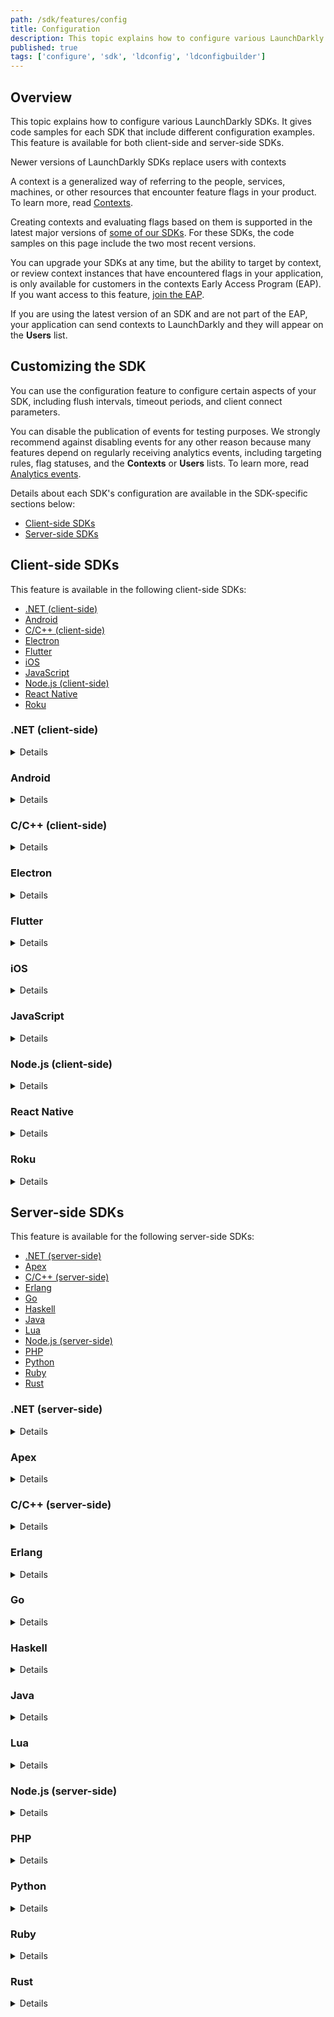 ```yaml
---
path: /sdk/features/config
title: Configuration
description: This topic explains how to configure various LaunchDarkly SDKs, both client- and server-side.
published: true
tags: ['configure', 'sdk', 'ldconfig', 'ldconfigbuilder']
---
```


## Overview

This topic explains how to configure various LaunchDarkly SDKs. It gives code samples for each SDK that include different configuration examples. This feature is available for both client-side and server-side SDKs.

<Callout intent="info">
<CalloutTitle>Newer versions of LaunchDarkly SDKs replace users with contexts</CalloutTitle>
<CalloutDescription>

A context is a generalized way of referring to the people, services, machines, or other resources that encounter feature flags in your product. To learn more, read [Contexts](/home/contexts).

Creating contexts and evaluating flags based on them is supported in the latest major versions of [some of our SDKs](/sdk). For these SDKs, the code samples on this page include the two most recent versions.

You can upgrade your SDKs at any time, but the ability to target by context, or review context instances that have encountered flags in your application, is only available for customers in the contexts Early Access Program (EAP). If you want access to this feature, [join the EAP](https://launchdarkly.com/eap).

If you are using the latest version of an SDK and are not part of the EAP, your application can send contexts to LaunchDarkly and they will appear on the **Users** list.

</CalloutDescription>
</Callout>

## Customizing the SDK

You can use the configuration feature to configure certain aspects of your SDK, including flush intervals, timeout periods, and client connect parameters.

You can disable the publication of events for testing purposes. We strongly recommend against disabling events for any other reason because many features depend on regularly receiving analytics events, including targeting rules, flag statuses, and the **Contexts** or **Users** lists. To learn more, read [Analytics events](/sdk/concepts/events).

Details about each SDK's configuration are available in the SDK-specific sections below:

* [Client-side SDKs](#client-side-sdks)
* [Server-side SDKs](#server-side-sdks)

## Client-side SDKs

This feature is available in the following client-side SDKs:

* [.NET (client-side)](#net-client-side)
* [Android](#android)
* [C/C++ (client-side)](#cc-client-side)
* [Electron](#electron)
* [Flutter](#flutter)
* [iOS](#ios)
* [JavaScript](#javascript)
* [Node.js (client-side)](#nodejs-client-side)
* [React Native](#react-native)
* [Roku](#roku)

### .NET (client-side)

<Details summary="Expand .NET (client-side) code sample">

This code sample shows you how to create a custom configuration object to pass custom parameters to the client. With it, we've configured the event queue flush frequency.

You can configure `Configuration.Builder`:

<CodeSample>
<CSTab label=".NET SDK v3.0 (C#)">

```csharp
Configuration config = Configuration
    .Builder("mobile-key-123abc")
    .Events(Components.SendEvents().FlushInterval(TimeSpan.FromSeconds(2)))
    .Build();
LdClient client = LdClient.Init(config, context);
```

</CSTab>
<CSTab label=".NET SDK 2.x (C#)">

```csharp
Configuration config = Configuration
    .Builder("mobile-key-123abc")
    .Events(Components.SendEvents().FlushInterval(TimeSpan.FromSeconds(2)))
    .Build();
LdClient client = LdClient.Init(config, user);
```

</CSTab>
</CodeSample>

To learn more about the specific configuration options that are available in this SDK, read the [SDK's API docs](https://launchdarkly.github.io/dotnet-client-sdk/api/LaunchDarkly.Sdk.Client.Configuration.html).
</Details>

### Android

<Details summary="Expand Android code sample">

This code sample shows you how to configure the client connect and flush interval parameters:

<CodeSample>
<CSTab label="Java">

```java
LDConfig ldConfig = new LDConfig.Builder()
    .mobileKey("mobile-key-123abc")
    .setConnectionTimeoutMillis(5000)
    .setEventsFlushIntervalMillis(5000)
    .build();
```

</CSTab>
<CSTab label="Kotlin">

```kotlin
val ldConfig: LDConfig = LDConfig.Builder()
    .setMobileKey("mobile-key-123abc")
    .setConnectionTimeoutMillis(5000)
    .setEventsFlushIntervalMillis(5000)
    .build()
```

</CSTab>
</CodeSample>

To learn more about the specific configuration options that are available in this SDK, read the [Javadoc](https://launchdarkly.github.io/android-client-sdk/com/launchdarkly/sdk/android/LDConfig.Builder.html).
</Details>

### C/C++ (client-side)

<Details summary="Expand C/C++ (client-side) code sample">

This code sample shows you how to configure the event queue capacity and flush interval parameters:

<CodeSample>
<CSTab label="C/C++">

```c
struct LDConfig *config = LDConfigNew("mobile-key-123abc");
LDConfigSetEventsCapacity(config, 1000);
LDConfigSetEventsFlushIntervalMillis(config, 30000);
```

</CSTab>
</CodeSample>

To learn more about the specific configuration options that are available in this SDK, read the [SDK's API docs](https://launchdarkly.github.io/c-client-sdk/config_8h.html).
</Details>

### Electron

<Details summary="Expand Electron code sample">

This code sample shows you how to create a custom configuration object to pass custom parameters to the client:

<CodeSample>
<CSTab label="JavaScript">

```js
const options = {
  allAttributesPrivate: true
};
const client = LDElectron.initializeInMain('client-side-id-123abc', user, options);

```

</CSTab>
<CSTab label="TypeScript">

```ts
import * as LDElectron from 'launchdarkly-electron-client-sdk'

const options: LDElectron.LDOptions = { allAttributesPrivate: true };
const client = LDElectron.initializeInMain('client-side-id-123abc', user, options);
```

</CSTab>
</CodeSample>

To learn more about the specific configuration options that are available in this SDK, read the [SDK's API docs](https://launchdarkly.github.io/electron-client-sdk/interfaces/_launchdarkly_electron_client_sdk_.ldoptions.html).
</Details>

### Flutter

<Details summary="Expand Flutter code sample">

This code sample shows you how to configure the client connect and flush interval parameters:

<CodeSample>
<CSTab label="Dart">

```dart
LDConfig ldConfig = LDConfigBuilder('mobile-key-123abc')
    .connectionTimeoutMillis(5000)
    .eventsFlushIntervalMillis(5000)
    .build();
```

</CSTab>
</CodeSample>

 To learn more about the specific configuration options that are available in this SDK, read the [SDK's API docs](https://launchdarkly.github.io/flutter-client-sdk/launchdarkly_flutter_client_sdk/LDConfigBuilder-class.html).
 </Details>

### iOS

<Details summary="Expand iOS code sample">

This code sample shows you how to configure the client connection timeout and event flush interval parameters:

<CodeSample>
<CSTab label="Swift">

```swift
var ldConfig = LDConfig(mobileKey: "mobile-key-123abc")
ldConfig.connectionTimeout = 10.0
ldConfig.eventFlushInterval = 30.0
```

</CSTab>
<CSTab label="Objective-C">

```objectivec
LDConfig *ldConfig = [[LDConfig alloc] initWithMobileKey:@"mobile-key-123abc"];
ldConfig.connectionTimeout = 10.0;
ldConfig.eventFlushInterval = 30.0;
```

</CSTab>
</CodeSample>

To learn more about the specific configuration options that are available in this SDK, read the [SDK's API docs](https://launchdarkly.github.io/ios-client-sdk/Structs/LDConfig.html).
</Details>

### JavaScript

<Details summary="Expand JavaScript code sample">

This code sample shows you how to create a custom configuration object to pass custom parameters to the client:

<CodeSample>
<CSTab label="JavaScript SDK v3.0">

```js
const options = { allAttributesPrivate: true };
const client = LDClient.initialize('client-side-id-123abc', context, options);

```

</CSTab>
<CSTab label="JavaScript SDK v3.0 (TypeScript)">

```ts
import * as LDClient from 'launchdarkly-js-client-sdk';

const options: LDClient.LDOptions = { allAttributesPrivate: true };
const client = LDClient.initialize('client-side-id-123abc', context, options);
```

</CSTab>
<CSTab label="JavaScript SDK v2.x">

```js
const options = { allAttributesPrivate: true };
const client = LDClient.initialize('client-side-id-123abc', user, options);

```

</CSTab>
<CSTab label="JS SDK v2.x (TypeScript)">

```ts
import * as LDClient from 'launchdarkly-js-client-sdk';

const options: LDClient.LDOptions = { allAttributesPrivate: true };
const client = LDClient.initialize('client-side-id-123abc', user, options);
```

</CSTab>
</CodeSample>

To learn more about the specific configuration options that are available in this SDK, read the [SDK's API docs](https://launchdarkly.github.io/js-client-sdk/interfaces/LDOptions.html).
</Details>

### Node.js (client-side)

<Details summary="Expand Node.js (client-side) code sample">

This code sample shows you how to create a custom configuration object to pass custom parameters to the client:

<CodeSample>
<CSTab label="Node.js SDK v3.0 (JavaScript)">

```js
const options = {
  flushInterval: 10000, // milliseconds
  allAttributesPrivate: true
};

const client = LDClient.initialize('client-side-id-123abc', context, options);
```

</CSTab>
<CSTab label="Node.js SDK v3.0 (TypeScript)">

```ts
import * as LDClient from 'launchdarkly-node-client-sdk';

const options: LDClient.LDOptions = {
  flushInterval: 10000, // milliseconds
  allAttributesPrivate: true,
};
const client = LDClient.initialize('client-side-id-123abc', context, options);
```

</CSTab>
<CSTab label="Node.js SDK v2.x (JavaScript)">

```js
const options = {
  flushInterval: 10000, // milliseconds
  allAttributesPrivate: true
};

const client = LDClient.initialize('client-side-id-123abc', user, options);
```

</CSTab>
<CSTab label="Node.js SDK v2.x (TypeScript)">

```ts
import * as LDClient from 'launchdarkly-node-client-sdk';

const options: LDClient.LDOptions = {
  flushInterval: 10000, // milliseconds
  allAttributesPrivate: true,
};
const client = LDClient.initialize('client-side-id-123abc', user, options);
```

</CSTab>
</CodeSample>

For a full guide to the available configuration options, read `LDOptions` in the [TypeScript reference](https://launchdarkly.github.io/node-client-sdk/interfaces/LDOptions.html).
</Details>

### React Native

<Details summary="Expand React Native code sample">

This code sample shows you how to create a custom configuration object to pass custom parameters to the client.

The `config` object can include a variety of options. `mobileKey` is a required property, but all other properties are optional.

Here is an example:

<CodeSample>
<CSTab label="JavaScript">

```js
let config = {
  mobileKey: 'mobile-key-123abc',
  connectionTimeoutMillis: 3000
  };
await client.configure(config, user);
```
</CSTab>
<CSTab label="TypeScript">

```ts
import LDClient, * as ld from 'launchdarkly-react-native-client-sdk';

let config: ld.LDConfig = {
  mobileKey: 'mobile-key-123abc',
  connectionTimeoutMillis: 3000
};
await client.configure(config, user);
```
</CSTab>
</CodeSample>

To learn more about the specific configuration options that are available in this SDK, read the [SDK's API docs](https://launchdarkly.github.io/react-native-client-sdk/index.html#LDConfig).
</Details>

### Roku

<Details summary="Expand Roku code sample">

This code sample shows you how to create a configuration object:

<CodeSample>
<CSTab label="BrightScript">

```brightscript
REM for a legacy Roku application
config = LaunchDarklyConfig("mobile-key-123abc")

REM for a SceneGraph Roku Application
config = LaunchDarklyConfig("mobile-key-123abc", CLIENT_SCENEGRAPH_NODE)

```

</CSTab>
</CodeSample>

We support the following configuration options for both SceneGraph and non-SceneGraph usage:

<CodeSample>
<CSTab label="BrightScript">

```brightscript
config.setAppURI(String)

config.setEventsURI(String)

config.setStreamURI(String)


config.setPollingIntervalSeconds(Integer)

config.setOffline(Boolean)


config.addPrivateAttribute(String)

config.setAllAttributesPrivate(Boolean)


config.setEventsCapacity(Integer)

config.setEventsFlushIntervalSeconds(Integer)

config.setStreaming(Boolean)

```

</CSTab>
</CodeSample>
</Details>

## Server-side SDKs

This feature is available for the following server-side SDKs:

* [.NET (server-side)](#net-server-side)
* [Apex](#apex)
* [C/C++ (server-side)](#cc-server-side)
* [Erlang](#erlang)
* [Go](#go)
* [Haskell](#haskell)
* [Java](#java)
* [Lua](#lua)
* [Node.js (server-side)](#nodejs-server-side)
* [PHP](#php)
* [Python](#python)
* [Ruby](#ruby)
* [Rust](#rust)

### .NET (server-side)

<Details summary="Expand .NET (server-side) code sample">

This code sample shows you how to pass custom parameters to the client by creating a custom configuration object:

<CodeSample>
<CSTab label="C#">

```csharp
var config = Configuration.Builder("sdk-key-123abc")
    .Events(
        Components.SendEvents().FlushInterval(TimeSpan.FromSeconds(2))
    )
    .Build();
var client = new LdClient(config);
```

</CSTab>
<CSTab label=".NET SDK v5.14.x and earlier (C#)">

```csharp
var config = Configuration.Builder("sdk-key-123abc")
    .EventFlushInterval(TimeSpan.FromSeconds(2))
    .Build();
var client = new LdClient(config);
```

</CSTab>
</CodeSample>

For a complete list of configuration options for the client, including proxy settings, timeouts, and streaming/polling options, read the SDK's API documentation for [`ConfigurationBuilder`](https://launchdarkly.github.io/dotnet-server-sdk/api/LaunchDarkly.Sdk.Server.ConfigurationBuilder.html).
</Details>

### Apex

<Details summary="Expand Apex code sample">

This code sample shows you how to configure the client to redact all user attributes in events:

<CodeSample>
<CSTab label="Apex">

```java
LDConfig config = new LDConfig.Builder()
    .setAllAttributesPrivate(true)
    .build();
```

</CSTab>
</CodeSample>

To learn more about the configuration options available for this SDK, read the [SDK's API docs](https://github.com/launchdarkly/apex-server-sdk/blob/master/doc.md#class-ldconfigbuilder).
</Details>

### C/C++ (server-side)

<Details summary="Expand C/C++ (server-side) code sample">

<Callout intent="alert">
<CalloutTitle>Finish setting up your configuration client before you call `LDClientInit`</CalloutTitle>
<CalloutDescription>

You must finish setting up your configuration object before you call `LDClientInit`. If you initialize the client before configuration is complete, the SDK will not use anything you provide after initialization.

</CalloutDescription>
</Callout>

This code sample shows you how to configure the event queue capacity and flush interval parameters:

<CodeSample>
<CSTab label="C/C++">

```c
struct LDConfig *config = LDConfigNew("sdk-key-123abc");
LDConfigSetEventsCapacity(config, 1000);
LDConfigSetEventsFlushInterval(config, 30000);
```

</CSTab>
</CodeSample>

For a complete list of configuration options, read the [SDK's API docs](https://launchdarkly.github.io/c-server-sdk/config_8h.html).
</Details>

### Erlang

<Details summary="Expand Erlang code sample">

This code sample shows you how to pass custom parameters when the client starts with the `Options` map parameter. The code in this example turns off streaming, so the SDK connects to LaunchDarkly through polling.

To pass custom parameters:

<CodeSample>
<CSTab label="Erlang">

```
% Specify options
ldclient:start_instance("sdk-key-123abc", #{stream => false})

% With a custom instance name
ldclient:start_instance("sdk-key-123abc", your_instance, #{stream => false})
```

</CSTab>
</CodeSample>
</Details>

### Go

<Details summary="Expand Go code sample">

This code sample shows you how to pass custom parameters to the client by creating a custom configuration object. The code in this sample configures the event flush interval parameter.

To pass custom parameters:

<CodeSample>
<CSTab label="Go SDK v6.0">

```go
import (
    ld "github.com/launchdarkly/go-server-sdk/v6"
    "github.com/launchdarkly/go-server-sdk/v6/ldcomponents"
)

var config ld.Config

config.Events = ldcomponents.SendEvents().FlushInterval(10 * time.Second)

client := ld.MakeCustomClient("sdk-key-123abc", config, 5 * time.Second)
```

</CSTab>
<CSTab label="Go SDK v5.x">

```go
import (
    ld "gopkg.in/launchdarkly/go-server-sdk.v5"
    "gopkg.in/launchdarkly/go-server-sdk.v5/ldcomponents"
)

var config ld.Config

config.Events = ldcomponents.SendEvents().FlushInterval(10 * time.Second)

client := ld.MakeCustomClient("sdk-key-123abc", config, 5 * time.Second)
```

</CSTab>
</CodeSample>

To learn more about the configuration options, read [`Config`](https://pkg.go.dev/github.com/launchdarkly/go-server-sdk/v6#Config).
</Details>

### Haskell

<Details summary="Expand Haskell code sample">

This code sample shows you how to pass custom parameters to the client by creating a custom configuration object. This example configures the event queue capacity and flush interval parameters.

To pass custom parameters:

<CodeSample>
<CSTab label="Haskell">

```haskell
{-# LANGUAGE OverloadedStrings #-}

import LaunchDarkly.Server.Config

import Data.Function ((&))

config :: Config
config = (makeConfig "sdk-key-123abc")
    & configSetEventsCapacity 1000
    & configSetFlushIntervalSeconds 30
```

</CSTab>
</CodeSample>

To learn more about the specific configuration properties that are available in this SDK, read the [SDK's API docs](https://launchdarkly.github.io/haskell-server-sdk/LaunchDarkly-Server-Config.html).
</Details>

### Java

<Details summary="Expand Java code sample">

This code sample shows you how to pass custom parameters to the client by creating a custom configuration object.

In this example, we've configured two properties for HTTP (the connect and socket timeouts), and one property for analytics events (the event flush interval).

To pass custom parameters:

<CodeSample>
<CSTab label="Java">

```java
LDConfig config = new LDConfig.Builder()
  .http(
    Components.httpConfiguration()
      .connectTimeout(Duration.ofSeconds(3))
      .socketTimeout(Duration.ofSeconds(3))
  )
  .events(
    Components.sendEvents()
      .flushInterval(Duration.ofSeconds(10))
  )
  .build();
LDClient client = new LDClient("sdk-key-123abc", config);
```

</CSTab>
</CodeSample>

For a complete list of configuration options for the client, including proxy settings, timeouts, and streaming/polling options, read the Javadoc for [LDConfig.Builder](https://javadoc.io/doc/com.launchdarkly/launchdarkly-java-server-sdk/latest/com/launchdarkly/sdk/server/LDConfig.Builder.html). You can also read the [5.x version](https://javadoc.io/doc/com.launchdarkly/launchdarkly-java-server-sdk/5.10.2/com/launchdarkly/client/LDConfig.Builder.html).
</Details>

### Lua

<Details summary="Expand Lua code sample">

This code sample shows you how to pass custom parameters to the client by creating a custom configuration object.

<Callout intent="alert">
<CalloutTitle>Finish setting up your configuration client before you call `LDClientInit`</CalloutTitle>
<CalloutDescription>

You must finish setting up your configuration object before you call `LDClientInit`. If you initialize the client before configuration is complete, the SDK will not use anything you provide after initialization.

</CalloutDescription>
</Callout>

Here, we've configured the event queue capacity and flush interval parameters:

<CodeSample>
<CSTab label="Lua">

```lua
local config = {
    key                 = sdk-key-123abc,
    eventsCapacity      = 1000,
    eventsFlushInterval = 30000
}

local client = ld.clientInit(config, 1000)
```

</CSTab>
</CodeSample>

To learn more about configuration options, read the [SDK's API docs](https://launchdarkly.github.io/lua-server-sdk/modules/launchdarkly-server-sdk.html#makeClient).
</Details>

### Node.js (server-side)

<Details summary="Expand Node.js (server-side) code sample">

This code sample shows you how to pass custom parameters to the client by creating a custom configuration object:

<CodeSample>
<CSTab label="JavaScript">

```js
const options = {
  timeout: 3
};
client = ld.init('sdk-key-123abc', options);
```

</CSTab>
<CSTab label="TypeScript">

```ts
import * as ld from 'launchdarkly-node-server-sdk';

const options: ld.LDOptions = {
  timeout: 3,
};
const client = ld.init('sdk-key-123abc', options);
```

</CSTab>
</CodeSample>

To learn more about the specific configuration options that are available in this SDK, read the [SDK's API docs](https://launchdarkly.github.io/node-server-sdk/interfaces/_launchdarkly_node_server_sdk_.LDOptions.html).
</Details>

### PHP

<Details summary="Expand PHP code sample">

This code sample uses the `cache` option, which passes as an array to the client constructor. There are a few additional options you can set in this array.

We've set the client connect timeout to three seconds in addition to providing a custom cache storage provider.

<Callout intent="alert">
<CalloutTitle>Sending events in PHP</CalloutTitle>
<CalloutDescription>

The LaunchDarkly SDK sends data back to our server to record events from track and variation calls. On our other platforms, this data is sent asynchronously, so that it adds no latency to serving web pages. PHP's shared-nothing architecture makes this difficult.

By default, LaunchDarkly forks an external process that executes `curl` to send this data. In practice, we've found that this is the most reliable way to send data without introducing latency to page load times. If your server does not have `curl` installed, or has other restrictions that make it impossible to invoke `curl` as an external process, you may need to implement a custom `EventProcessor` to send events to LaunchDarkly.

</CalloutDescription>
</Callout>

Here is an example:

<CodeSample>
<CSTab label="PHP">

```php
$client = new LaunchDarkly\LDClient("sdk-key-123abc", array("cache" => $cacheStorage, "connect_timeout" => 3));
```

</CSTab>
</CodeSample>

For a complete list of customizable parameters, read the documentation for the [LDClient constructor](http://launchdarkly.github.io/php-server-sdk/classes/LaunchDarkly-LDClient.html#method___construct).
</Details>

### Python

<Details summary="Expand Python code sample">

This code sample shows you how to pass custom parameters to the client by creating a custom configuration object:

<CodeSample>
<CSTab label="Python">

```python
config = Config(sdk_key='sdk-key-123abc', http=HTTPConfig(connect_timeout=5))
ldclient.set_config(config)
```

</CSTab>
</CodeSample>

The `Config` type lets you specify a variety of options. To learn more about the specific configuration options that are available in this SDK, read the [SDK's API docs](https://launchdarkly-python-sdk.readthedocs.io/en/latest/api-main.html#module-ldclient.config).
</Details>

### Ruby

<Details summary="Expand Ruby code sample">

This code sample shows you how to configure the behavior of the client by creating a custom configuration object.

The client constructor takes a configuration object as an optional parameter. In this example, we've set the connection timeout to LaunchDarkly to one second, and the read timeout to two seconds.

To create a custom configuration object:

<CodeSample>
<CSTab label="Ruby">

```ruby
config = LaunchDarkly::Config.new({connect_timeout: 1, read_timeout: 1})
client = LaunchDarkly::LDClient.new("sdk-key-123abc", config)
```

</CSTab>
</CodeSample>

To learn more about the specific configuration options that are available in this SDK, read the [SDK's API docs](https://launchdarkly.github.io/ruby-server-sdk/LaunchDarkly/Config).
</Details>

### Rust

<Details summary="Expand Rust code sample">

This code sample shows you how to pass custom parameters to the client by creating a custom configuration object:

<CodeSample>
<CSTab label="Rust">

```rust
let config = ConfigBuilder::new("sdk-key-123abc")
  .offline(true)
  .build();
let client = Client::build(config).unwrap();
```

</CSTab>
</CodeSample>

The `Config` type lets you specify a variety of options. To learn more about the specific configuration options that are available in this SDK, read the [SDK's API docs](https://docs.rs/launchdarkly-server-sdk/latest/launchdarkly_server_sdk/struct.Config.html).
</Details>
